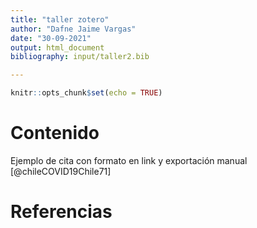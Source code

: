 ```yaml
---
title: "taller zotero"
author: "Dafne Jaime Vargas"
date: "30-09-2021"
output: html_document
bibliography: input/taller2.bib

---
```


```r
knitr::opts_chunk$set(echo = TRUE)
```

# Contenido

Ejemplo de cita con formato en link y exportación manual [@chileCOVID19Chile71]

# Referencias